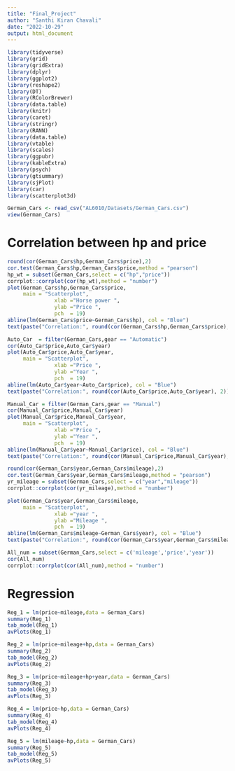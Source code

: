 ---
title: "Final_Project"
author: "Santhi Kiran Chavali"
date: "2022-10-29"
output: html_document
---
```{r}
library(tidyverse)
library(grid)
library(gridExtra)
library(dplyr)
library(ggplot2)
library(reshape2)
library(DT)
library(RColorBrewer)
library(data.table)
library(knitr)
library(caret)
library(stringr)
library(RANN)
library(data.table)
library(vtable)
library(scales)
library(ggpubr)
library(kableExtra)
library(psych)
library(gtsummary)
library(sjPlot)
library(car)
library(scatterplot3d)
```

```{r}
German_Cars <- read_csv("AL6010/Datasets/German_Cars.csv")
view(German_Cars)
```
# Correlation between hp and price
```{r}
round(cor(German_Cars$hp,German_Cars$price),2)
cor.test(German_Cars$hp,German_Cars$price,method = "pearson")
hp_wt = subset(German_Cars,select = c("hp","price"))
corrplot::corrplot(cor(hp_wt),method = "number")
plot(German_Cars$hp,German_Cars$price,
     main = "Scatterplot",
               xlab ="Horse power ", 
               ylab ="Price ", 
               pch  = 19)
abline(lm(German_Cars$price~German_Cars$hp), col = "Blue")
text(paste("Correlation:", round(cor(German_Cars$hp,German_Cars$price), 2)), x = 100, y = 1000000)

```

```{r}
Auto_Car  = filter(German_Cars,gear == "Automatic")
cor(Auto_Car$price,Auto_Car$year)
plot(Auto_Car$price,Auto_Car$year,
     main = "Scatterplot",
               xlab ="Price ", 
               ylab ="Year ", 
               pch  = 19)
abline(lm(Auto_Car$year~Auto_Car$price), col = "Blue")
text(paste("Correlation:", round(cor(Auto_Car$price,Auto_Car$year), 2)), x = 1000000, y = 2020)

Manual_Car = filter(German_Cars,gear == "Manual")
cor(Manual_Car$price,Manual_Car$year)
plot(Manual_Car$price,Manual_Car$year,
     main = "Scatterplot",
               xlab ="Price ", 
               ylab ="Year ", 
               pch  = 19)
abline(lm(Manual_Car$year~Manual_Car$price), col = "Blue")
text(paste("Correlation:", round(cor(Manual_Car$price,Manual_Car$year), 2)), x = 300000, y = 2020)
```


```{r}
round(cor(German_Cars$year,German_Cars$mileage),2)
cor.test(German_Cars$year,German_Cars$mileage,method = "pearson")
yr_mileage = subset(German_Cars,select = c("year","mileage"))
corrplot::corrplot(cor(yr_mileage),method = "number")

plot(German_Cars$year,German_Cars$mileage,
     main = "Scatterplot",
               xlab ="year ", 
               ylab ="Mileage ", 
               pch  = 19)
abline(lm(German_Cars$mileage~German_Cars$year), col = "Blue")
text(paste("Correlation:", round(cor(German_Cars$year,German_Cars$mileage), 2)), x = 2020, y = 8e+05)

```

```{r}
All_num = subset(German_Cars,select = c('mileage','price','year'))
cor(All_num)
corrplot::corrplot(cor(All_num),method = "number")
```

# Regression

```{r}
Reg_1 = lm(price~mileage,data = German_Cars)
summary(Reg_1)
tab_model(Reg_1)
avPlots(Reg_1)

```

```{r}
Reg_2 = lm(price~mileage+hp,data = German_Cars)
summary(Reg_2)
tab_model(Reg_2)
avPlots(Reg_2)
```

```{r}
Reg_3 = lm(price~mileage+hp+year,data = German_Cars)
summary(Reg_3)
tab_model(Reg_3)
avPlots(Reg_3)
```


```{r}
Reg_4 = lm(price~hp,data = German_Cars)
summary(Reg_4)
tab_model(Reg_4)
avPlots(Reg_4)
```


```{r}
Reg_5 = lm(mileage~hp,data = German_Cars)
summary(Reg_5)
tab_model(Reg_5)
avPlots(Reg_5)
```

















